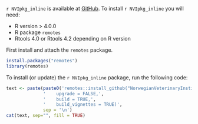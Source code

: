 `r NVIpkg_inline`  is available at [GitHub](https://github.com/NorwegianVeterinaryInstitute). 
To install `r NVIpkg_inline` you will need:

- R version > 4.0.0
- R package `remotes`
- Rtools 4.0 or Rtools 4.2 depending on R version

First install and attach the `remotes` package.  

``` r
install.packages("remotes")
library(remotes)
```

To install (or update) the `r NVIpkg_inline` package, run the following code:

``` r
text <- paste(paste0('remotes::install_github("NorwegianVeterinaryInstitute/', NVIpkg, '",'), 
              '    upgrade = FALSE,', 
              '    build = TRUE,', 
              '    build_vignettes = TRUE)', 
              sep = '\n')
cat(text, sep="", fill = TRUE)
```
